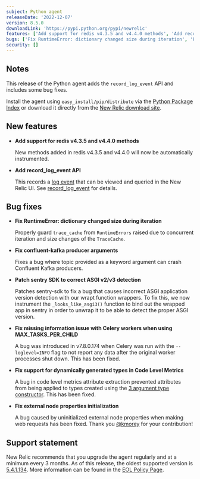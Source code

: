 ```yaml
---
subject: Python agent
releaseDate: '2022-12-07'
version: 8.5.0
downloadLink: 'https://pypi.python.org/pypi/newrelic'
features: ['Add support for redis v4.3.5 and v4.4.0 methods', 'Add record_log_event API']
bugs: ['Fix RuntimeError: dictionary changed size during iteration', 'Fix confluent-kafka producer arguments', 'Patch sentry SDK to correct ASGI v2/v3 detection', 'Fix missing information issue with Celery workers when using MAX_TASKS_PER_CHILD', 'Fix support for dynamically generated types in Code Level Metrics', 'Fix external node properties initialization']
security: []
---
```


## Notes

This release of the Python agent adds the `record_log_event` API and includes some bug fixes.

Install the agent using `easy_install/pip/distribute` via the [Python Package Index](https://pypi.python.org/pypi/newrelic) or download it directly from the [New Relic download site](https://download.newrelic.com/python_agent/release).

## New features

* **Add support for redis v4.3.5 and v4.4.0 methods**

  New methods added in redis v4.3.5 and v4.4.0 will now be automatically instrumented.

* **Add record_log_event API**

  This records a [log event](/docs/logs/logs-context/configure-logs-context-python) that can be viewed and queried in the New Relic UI. See [record_log_event](/docs/apm/agents/python-agent/python-agent-api/recordlogevent-python-agent-api) for details.

## Bug fixes

* **Fix RuntimeError: dictionary changed size during iteration**

  Properly guard `trace_cache` from `RuntimeErrors` raised due to concurrent iteration and size changes of the `TraceCache`.

* **Fix confluent-kafka producer arguments**

  Fixes a bug where topic provided as a keyword argument can crash Confluent Kafka producers.

* **Patch sentry SDK to correct ASGI v2/v3 detection**

  Patches sentry-sdk to fix a bug that causes incorrect ASGI application version detection with our wrapt function wrappers. To fix this, we now instrument the `_looks_like_asgi3()` function to bind out the wrapped app in sentry in order to unwrap it to be able to detect the proper ASGI version.

* **Fix missing information issue with Celery workers when using MAX_TASKS_PER_CHILD**

  A bug was introduced in v7.8.0.174 when Celery was run with the `--loglevel=INFO` flag to not report any data after the original worker processes shut down. This has been fixed.

* **Fix support for dynamically generated types in Code Level Metrics**

  A bug in code level metrics attribute extraction prevented attributes from being applied to types created using the [3 argument type constructor](https://docs.python.org/3/library/functions.html?highlight=type#type). This has been fixed.

* **Fix external node properties initialization**

  A bug caused by uninitialized external node properties when making web requests has been fixed. Thank you [@kmorey](https://github.com/kmorey) for your contribution!

## Support statement

New Relic recommends that you upgrade the agent regularly and at a minimum every 3 months. As of this release, the oldest supported version is [5.4.1.134](https://docs.newrelic.com/docs/release-notes/agent-release-notes/python-release-notes/python-agent-541134). More information can be found in the [EOL Policy Page](https://docs.newrelic.com/docs/apm/agents/python-agent/getting-started/python-agent-eol-policy/).
